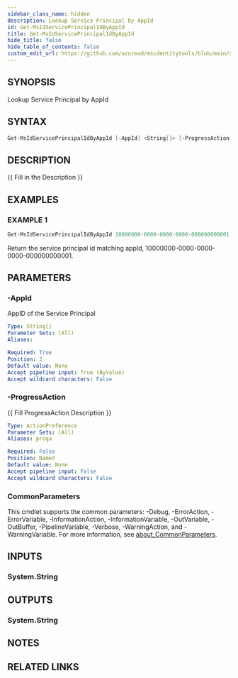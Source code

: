 ```yaml
---
sidebar_class_name: hidden
description: Lookup Service Principal by AppId
id: Get-MsIdServicePrincipalIdByAppId
title: Get-MsIdServicePrincipalIdByAppId
hide_title: false
hide_table_of_contents: false
custom_edit_url: https://github.com/azuread/msidentitytools/blob/main/src/Get-MsIdServicePrincipalIdByAppId.ps1
---
```


## SYNOPSIS

Lookup Service Principal by AppId

## SYNTAX

```powershell
Get-MsIdServicePrincipalIdByAppId [-AppId] <String[]> [-ProgressAction <ActionPreference>] [<CommonParameters>]
```

## DESCRIPTION

\{\{ Fill in the Description \}\}

## EXAMPLES

### EXAMPLE 1

```powershell
Get-MsIdServicePrincipalIdByAppId 10000000-0000-0000-0000-000000000001
```

Return the service principal id matching appId, 10000000-0000-0000-0000-000000000001.

## PARAMETERS

### -AppId

AppID of the Service Principal

```yaml
Type: String[]
Parameter Sets: (All)
Aliases:

Required: True
Position: 2
Default value: None
Accept pipeline input: True (ByValue)
Accept wildcard characters: False
```

### -ProgressAction

\{\{ Fill ProgressAction Description \}\}

```yaml
Type: ActionPreference
Parameter Sets: (All)
Aliases: proga

Required: False
Position: Named
Default value: None
Accept pipeline input: False
Accept wildcard characters: False
```

### CommonParameters

This cmdlet supports the common parameters: -Debug, -ErrorAction, -ErrorVariable, -InformationAction, -InformationVariable, -OutVariable, -OutBuffer, -PipelineVariable, -Verbose, -WarningAction, and -WarningVariable. For more information, see [about_CommonParameters](http://go.microsoft.com/fwlink/?LinkID=113216).

## INPUTS

### System.String

## OUTPUTS

### System.String

## NOTES

## RELATED LINKS
